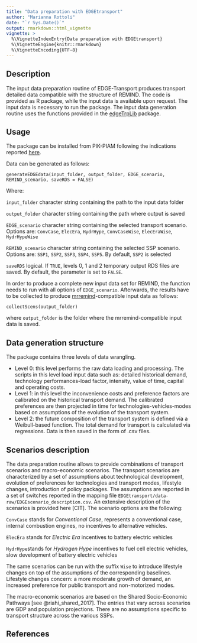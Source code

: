```yaml
---
title: "Data preparation with EDGEtransport"
author: "Marianna Rottoli"
date: "`r Sys.Date()`"
output: rmarkdown::html_vignette
vignette: >
  %\VignetteIndexEntry{Data preparation with EDGEtransport}
  %\VignetteEngine{knitr::rmarkdown}
  %\VignetteEncoding{UTF-8}
---
```


## Description

The input data preparation routine of EDGE-Transport produces transport detailed data compatible with the structure of REMIND. The code is provided as R package, while the input data is available upon request. The input data is necessary to run the package. The input data generation routine uses the functions provided in the [edgeTrpLib](https://github.com/pik-piam/edgeTrpLib) package.

## Usage

The package can be installed from PIK-PIAM following the indications reported [here](https://github.com/pik-piam/edgeTransport).

Data can be generated as follows:

`
generateEDGEdata(input_folder, output_folder, EDGE_scenario, REMIND_scenario, saveRDS = FALSE)
`

Where:

`input_folder` character string containing the path to the input data folder

`output_folder` character string containing the path where output is saved

`EDGE_scenario` character string containing the selected transport scenario. Options are: `ConvCase`, `ElecEra`, `HydrHype`, `ConvCaseWise`, `ElecEraWise`, `HydrHypeWise`

`REMIND_scenario` character string containing the selected SSP scenario. Options are: `SSP1`, `SSP2`, `SSP3`, `SSP4`, `SSP5`. By default, `SSP2` is selected

`saveRDS` logical. If `TRUE`, levels 0, 1 and 2 temporary output RDS files are saved. By default, the parameter is set to `FALSE`.

In order to produce a complete new input data set for REMIND, the function needs to run with all options of `EDGE_scenario`. Afterwards, the results have to be collected to produce [mrremind](https://github.com/pik-piam/mrremind)-compatible input data as follows:

`
collectScens(output_folder)
`

where `output_folder` is the folder where the mrremind-compatible input data is saved.

## Data generation structure

The package contains three levels of data wrangling.

* Level 0: this level performs the raw data loading and processing. The scripts in this level load input data such as: detailed historical demand, technology performances-load factor, intensity, value of time, capital and operating costs.
* Level 1: in this level the inconvenience costs and preference factors are calibrated on the historical transport demand. The calibrated preferences are then projected in time for technologies-vehicles-modes based on assumptions of the evolution of the transport system.
* Level 2: the future composition of the transport system is defined via a Weibull-based function. The total demand for transport is calculated via regressions. Data is then saved in the form of .csv files.

## Scenarios description

The data preparation routine allows to provide combinations of transport scenarios and macro-economic scenarios. The transport scenarios are characterized by a set of assumptions about technological development, evolution of preferences for technologies and transport modes, lifestyle changes, introduction of policy packages. The assumptions are reported in a set of switches reported in the mapping file `EDGEtransport/data-raw/EDGEscenario_description.csv`. An extensive description of the scenarios is provided here [CIT]. The scenario options are the following:

`ConvCase` stands for *Conventional Case*, represents a conventional case, internal combustion engines, no incentives to alternative vehicles.

`ElecEra` stands for *Electric Era* incentives to battery electric vehicles

`HydrHype`stands for *Hydrogen Hype* incentives to fuel cell electric vehicles, slow development of battery electric vehicles

The same scenarios can be run with the suffix `Wise` to introduce lifestyle changes on top of the assumptions of the corresponding baselines. Lifestyle changes concern: a more moderate growth of demand, an increased preference for public transport and non-motorized modes.

The macro-economic scenarios are based on the Shared Socio-Economic Pathways [see @riahi_shared_2017]. The entries that vary across scenarios are GDP and population projections. There are no assumptions specific to transport structure across the various SSPs.

## References